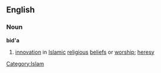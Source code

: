 ==English==
===Noun===
{{wikipedia}}
'''bid'a'''
# [[innovation]] in [[Islamic]] [[religious]] [[belief]]s or [[worship]]; [[heresy]]
[[Category:Islam]]